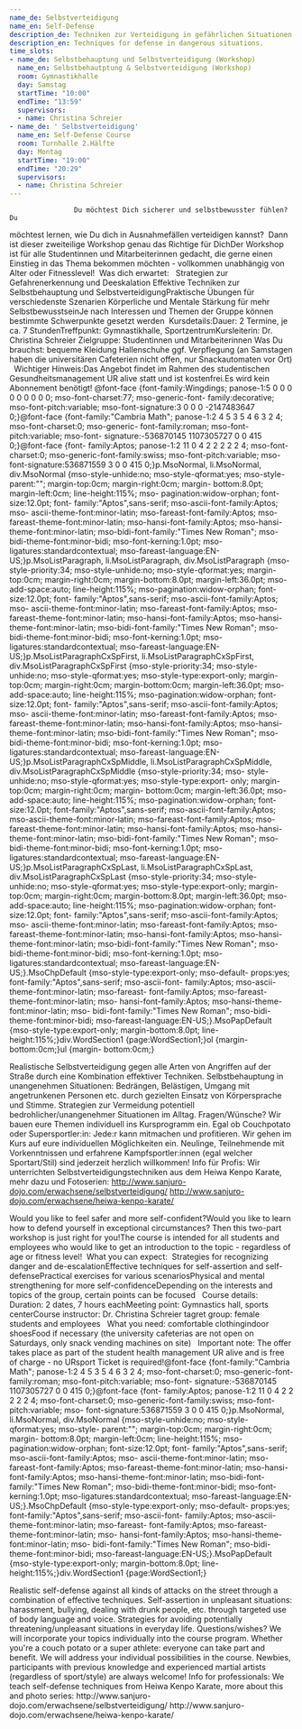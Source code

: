 ```yaml
---
name_de: Selbstverteidigung
name_en: Self-Defense
description_de: Techniken zur Verteidigung in gefährlichen Situationen.
description_en: Techniques for defense in dangerous situations.
time_slots:
- name_de: Selbstbehauptung und Selbstverteidigung (Workshop)
  name_en: Selbstbehautptung & Selbstverteidigung (Workshop)
  room: Gymnastikhalle
  day: Samstag
  startTime: "10:00"
  endTime: "13:59"
  supervisors:
  - name: Christina Schreier
- name_de: ' Selbstverteidigung'
  name_en: Self-Defense Course
  room: Turnhalle 2.Hälfte
  day: Montag
  startTime: "19:00"
  endTime: "20:29"
  supervisors:
  - name: Christina Schreier
---
```


<Locale value="de">
 

                    Du möchtest Dich sicherer und selbstbewusster fühlen? Du
möchtest lernen, wie Du dich in Ausnahmefällen verteidigen kannst?&nbsp;  Dann
ist dieser zweiteilige Workshop genau das Richtige für DichDer Workshop ist für
alle Studentinnen und Mitarbeiterinnen gedacht, die gerne einen Einstieg in das
Thema bekommen möchten - vollkommen unabhängig von Alter oder
Fitnesslevel!&nbsp;     Was dich erwartet:&nbsp;&nbsp;  Strategien zur
Gefahrenerkennung und Deeskalation Effektive Techniken zur Selbstbehauptung und
SelbstverteidigungPraktische Übungen für verschiedenste Szenarien Körperliche
und Mentale Stärkung für mehr SelbstbewusstseinJe nach Interessen und Themen der
Gruppe können bestimmte Schwerpunkte gesetzt werden&nbsp;    Kursdetails:Dauer:
2 Termine, je ca. 7 StundenTreffpunkt: Gymnastikhalle, SportzentrumKursleiterin:
Dr. Christina Schreier Zielgruppe: Studentinnen und Mitarbeiterinnen    Was Du
brauchst:      bequeme Kleidung&nbsp;Hallenschuhe&nbsp;ggf. Verpflegung (an
Samstagen haben die universitären Cafeterien nicht offen, nur Snackautomaten vor
Ort)  &nbsp;    Wichtiger Hinweis:Das Angebot findet im Rahmen des studentischen
Gesundheitsmanagement UR alive statt und ist kostenfrei.Es wird kein Abonnement
benötigt!        @font-face         {font-family:Wingdings;         panose-1:5 0
0 0 0 0 0 0 0 0;         mso-font-charset:77;         mso-generic-font-
family:decorative;         mso-font-pitch:variable;         mso-font-signature:3
0 0 0 -2147483647 0;}@font-face         {font-family:"Cambria Math";
panose-1:2 4 5 3 5 4 6 3 2 4;         mso-font-charset:0;         mso-generic-
font-family:roman;         mso-font-pitch:variable;         mso-font-
signature:-536870145 1107305727 0 0 415 0;}@font-face         {font-
family:Aptos;         panose-1:2 11 0 4 2 2 2 2 2 4;         mso-font-charset:0;
mso-generic-font-family:swiss;         mso-font-pitch:variable;         mso-
font-signature:536871559 3 0 0 415 0;}p.MsoNormal, li.MsoNormal, div.MsoNormal
{mso-style-unhide:no;         mso-style-qformat:yes;         mso-style-
parent:"";         margin-top:0cm;         margin-right:0cm;         margin-
bottom:8.0pt;         margin-left:0cm;         line-height:115%;         mso-
pagination:widow-orphan;         font-size:12.0pt;         font-
family:"Aptos",sans-serif;         mso-ascii-font-family:Aptos;         mso-
ascii-theme-font:minor-latin;         mso-fareast-font-family:Aptos;
mso-fareast-theme-font:minor-latin;         mso-hansi-font-family:Aptos;
mso-hansi-theme-font:minor-latin;         mso-bidi-font-family:"Times New
Roman";         mso-bidi-theme-font:minor-bidi;         mso-font-kerning:1.0pt;
mso-ligatures:standardcontextual;         mso-fareast-language:EN-
US;}p.MsoListParagraph, li.MsoListParagraph, div.MsoListParagraph         {mso-
style-priority:34;         mso-style-unhide:no;         mso-style-qformat:yes;
margin-top:0cm;         margin-right:0cm;         margin-bottom:8.0pt;
margin-left:36.0pt;         mso-add-space:auto;         line-height:115%;
mso-pagination:widow-orphan;         font-size:12.0pt;         font-
family:"Aptos",sans-serif;         mso-ascii-font-family:Aptos;         mso-
ascii-theme-font:minor-latin;         mso-fareast-font-family:Aptos;
mso-fareast-theme-font:minor-latin;         mso-hansi-font-family:Aptos;
mso-hansi-theme-font:minor-latin;         mso-bidi-font-family:"Times New
Roman";         mso-bidi-theme-font:minor-bidi;         mso-font-kerning:1.0pt;
mso-ligatures:standardcontextual;         mso-fareast-language:EN-
US;}p.MsoListParagraphCxSpFirst, li.MsoListParagraphCxSpFirst,
div.MsoListParagraphCxSpFirst         {mso-style-priority:34;         mso-style-
unhide:no;         mso-style-qformat:yes;         mso-style-type:export-only;
margin-top:0cm;         margin-right:0cm;         margin-bottom:0cm;
margin-left:36.0pt;         mso-add-space:auto;         line-height:115%;
mso-pagination:widow-orphan;         font-size:12.0pt;         font-
family:"Aptos",sans-serif;         mso-ascii-font-family:Aptos;         mso-
ascii-theme-font:minor-latin;         mso-fareast-font-family:Aptos;
mso-fareast-theme-font:minor-latin;         mso-hansi-font-family:Aptos;
mso-hansi-theme-font:minor-latin;         mso-bidi-font-family:"Times New
Roman";         mso-bidi-theme-font:minor-bidi;         mso-font-kerning:1.0pt;
mso-ligatures:standardcontextual;         mso-fareast-language:EN-
US;}p.MsoListParagraphCxSpMiddle, li.MsoListParagraphCxSpMiddle,
div.MsoListParagraphCxSpMiddle         {mso-style-priority:34;         mso-
style-unhide:no;         mso-style-qformat:yes;         mso-style-type:export-
only;         margin-top:0cm;         margin-right:0cm;         margin-
bottom:0cm;         margin-left:36.0pt;         mso-add-space:auto;
line-height:115%;         mso-pagination:widow-orphan;         font-size:12.0pt;
font-family:"Aptos",sans-serif;         mso-ascii-font-family:Aptos;
mso-ascii-theme-font:minor-latin;         mso-fareast-font-family:Aptos;
mso-fareast-theme-font:minor-latin;         mso-hansi-font-family:Aptos;
mso-hansi-theme-font:minor-latin;         mso-bidi-font-family:"Times New
Roman";         mso-bidi-theme-font:minor-bidi;         mso-font-kerning:1.0pt;
mso-ligatures:standardcontextual;         mso-fareast-language:EN-
US;}p.MsoListParagraphCxSpLast, li.MsoListParagraphCxSpLast,
div.MsoListParagraphCxSpLast         {mso-style-priority:34;         mso-style-
unhide:no;         mso-style-qformat:yes;         mso-style-type:export-only;
margin-top:0cm;         margin-right:0cm;         margin-bottom:8.0pt;
margin-left:36.0pt;         mso-add-space:auto;         line-height:115%;
mso-pagination:widow-orphan;         font-size:12.0pt;         font-
family:"Aptos",sans-serif;         mso-ascii-font-family:Aptos;         mso-
ascii-theme-font:minor-latin;         mso-fareast-font-family:Aptos;
mso-fareast-theme-font:minor-latin;         mso-hansi-font-family:Aptos;
mso-hansi-theme-font:minor-latin;         mso-bidi-font-family:"Times New
Roman";         mso-bidi-theme-font:minor-bidi;         mso-font-kerning:1.0pt;
mso-ligatures:standardcontextual;         mso-fareast-language:EN-
US;}.MsoChpDefault         {mso-style-type:export-only;         mso-default-
props:yes;         font-family:"Aptos",sans-serif;         mso-ascii-font-
family:Aptos;         mso-ascii-theme-font:minor-latin;         mso-fareast-
font-family:Aptos;         mso-fareast-theme-font:minor-latin;         mso-
hansi-font-family:Aptos;         mso-hansi-theme-font:minor-latin;         mso-
bidi-font-family:"Times New Roman";         mso-bidi-theme-font:minor-bidi;
mso-fareast-language:EN-US;}.MsoPapDefault         {mso-style-type:export-only;
margin-bottom:8.0pt;         line-height:115%;}div.WordSection1
{page:WordSection1;}ol         {margin-bottom:0cm;}ul         {margin-
bottom:0cm;} 

 Realistische Selbstverteidigung gegen alle Arten von Angriffen auf der Straße
durch eine Kombination effektiver Techniken. Selbstbehauptung in unangenehmen
Situationen: Bedrängen, Belästigen, Umgang mit angetrunkenen Personen etc. durch
gezielten Einsatz von Körpersprache und Stimme. Strategien zur Vermeidung
potentiell bedrohlicher/unangenehmer Situationen im Alltag. Fragen/Wünsche? Wir
bauen eure Themen individuell ins Kursprogramm ein. Egal ob Couchpotato oder
Supersportler:in: Jede:r kann mitmachen und profitieren. Wir gehen im Kurs auf
eure individuellen Möglichkeiten ein. Neulinge, Teilnehmende mit Vorkenntnissen
und erfahrene Kampfsportler:innen (egal welcher Sportart/Stil) sind jederzeit
herzlich willkommen! Info für Profis: Wir unterrichten
Selbstverteidigungstechniken aus dem Heiwa Kenpo Karate, mehr dazu und
Fotoserien: http://www.sanjuro-dojo.com/erwachsene/selbstverteidigung/
http://www.sanjuro-dojo.com/erwachsene/heiwa-kenpo-karate/

</Locale>
<Locale value="en">
 

 Would you like to feel safer and more self-confident?Would you like to learn how
to defend yourself in exceptional circumstances?   Then this two-part workshop
is just right for you!The course is intended for all students and employees who
would like to get an introduction to the topic - regardless of age or fitness
level!&nbsp;   What you can expect:&nbsp;   Strategies for recognizing danger
and de-escalationEffective techniques for self-assertion and self-
defensePractical exercises for various scenariosPhysical and mental
strengthening for more self-confidenceDepending on the interests and topics of
the group, certain points can be focused   &nbsp;  Course details:   Duration: 2
dates, 7 hours eachMeeting point: Gymnastics hall, sports centerCourse
instructor: Dr. Christina Schreier tagret group: female students and employees
&nbsp;  What you need:  comfortable clothingindoor shoesFood if necessary (the
university cafeterias are not open on Saturdays, only snack vending machines on
site)  &nbsp;  Important note:   The offer takes place as part of the student
health management UR alive and is free of charge - no URsport Ticket is
required!@font-face         {font-family:"Cambria Math";         panose-1:2 4 5
3 5 4 6 3 2 4;         mso-font-charset:0;         mso-generic-font-
family:roman;         mso-font-pitch:variable;         mso-font-
signature:-536870145 1107305727 0 0 415 0;}@font-face         {font-
family:Aptos;         panose-1:2 11 0 4 2 2 2 2 2 4;         mso-font-charset:0;
mso-generic-font-family:swiss;         mso-font-pitch:variable;         mso-
font-signature:536871559 3 0 0 415 0;}p.MsoNormal, li.MsoNormal, div.MsoNormal
{mso-style-unhide:no;         mso-style-qformat:yes;         mso-style-
parent:"";         margin-top:0cm;         margin-right:0cm;         margin-
bottom:8.0pt;         margin-left:0cm;         line-height:115%;         mso-
pagination:widow-orphan;         font-size:12.0pt;         font-
family:"Aptos",sans-serif;         mso-ascii-font-family:Aptos;         mso-
ascii-theme-font:minor-latin;         mso-fareast-font-family:Aptos;
mso-fareast-theme-font:minor-latin;         mso-hansi-font-family:Aptos;
mso-hansi-theme-font:minor-latin;         mso-bidi-font-family:"Times New
Roman";         mso-bidi-theme-font:minor-bidi;         mso-font-kerning:1.0pt;
mso-ligatures:standardcontextual;         mso-fareast-language:EN-
US;}.MsoChpDefault         {mso-style-type:export-only;         mso-default-
props:yes;         font-family:"Aptos",sans-serif;         mso-ascii-font-
family:Aptos;         mso-ascii-theme-font:minor-latin;         mso-fareast-
font-family:Aptos;         mso-fareast-theme-font:minor-latin;         mso-
hansi-font-family:Aptos;         mso-hansi-theme-font:minor-latin;         mso-
bidi-font-family:"Times New Roman";         mso-bidi-theme-font:minor-bidi;
mso-fareast-language:EN-US;}.MsoPapDefault         {mso-style-type:export-only;
margin-bottom:8.0pt;         line-height:115%;}div.WordSection1
{page:WordSection1;} 

 Realistic self-defense against all kinds of attacks on the street through a
combination of effective techniques. Self-assertion in unpleasant situations:
harassment, bullying, dealing with drunk people, etc. through targeted use of
body language and voice. Strategies for avoiding potentially
threatening/unpleasant situations in everyday life. Questions/wishes? We will
incorporate your topics individually into the course program. Whether you're a
couch potato or a super athlete: everyone can take part and benefit. We will
address your individual possibilities in the course. Newbies, participants with
previous knowledge and experienced martial artists (regardless of sport/style)
are always welcome! Info for professionals: We teach self-defense techniques
from Heiwa Kenpo Karate, more about this and photo series: http://www.sanjuro-
dojo.com/erwachsene/selbstverteidigung/ http://www.sanjuro-
dojo.com/erwachsene/heiwa-kenpo-karate/

</Locale>
